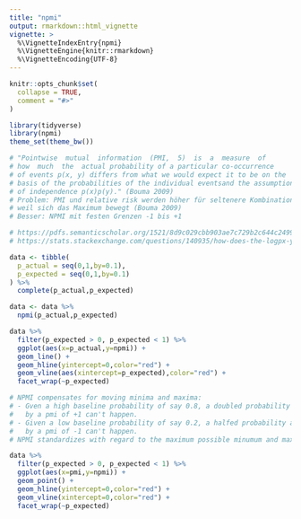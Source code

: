 ```yaml
---
title: "npmi"
output: rmarkdown::html_vignette
vignette: >
  %\VignetteIndexEntry{npmi}
  %\VignetteEngine{knitr::rmarkdown}
  %\VignetteEncoding{UTF-8}
---
```


```r
knitr::opts_chunk$set(
  collapse = TRUE,
  comment = "#>"
)
```



```r
library(tidyverse)
library(npmi)
theme_set(theme_bw())

# "Pointwise  mutual  information  (PMI,  5)  is  a  measure  of
# how  much  the  actual probability of a particular co-occurrence
# of events p(x, y) differs from what we would expect it to be on the
# basis of the probabilities of the individual eventsand the assumption
# of independence p(x)p(y)." (Bouma 2009)
# Problem: PMI und relative risk werden höher für seltenere Kombinationen,
# weil sich das Maximum bewegt (Bouma 2009)
# Besser: NPMI mit festen Grenzen -1 bis +1

# https://pdfs.semanticscholar.org/1521/8d9c029cbb903ae7c729b2c644c24994c201.pdf
# https://stats.stackexchange.com/questions/140935/how-does-the-logpx-y-normalize-the-point-wise-mutual-information

data <- tibble(
  p_actual = seq(0,1,by=0.1),
  p_expected = seq(0,1,by=0.1)
) %>% 
  complete(p_actual,p_expected)

data <- data %>% 
  npmi(p_actual,p_expected)

```

```r

data %>% 
  filter(p_expected > 0, p_expected < 1) %>% 
  ggplot(aes(x=p_actual,y=npmi)) +
  geom_line() +
  geom_hline(yintercept=0,color="red") +
  geom_vline(aes(xintercept=p_expected),color="red") +
  facet_wrap(~p_expected)

```


```r

# NPMI compensates for moving minima and maxima:
# - Gven a high baseline probability of say 0.8, a doubled probability as indicated 
#   by a pmi of +1 can't happen. 
# - Given a low baseline probability of say 0.2, a halfed probability as indicated 
#   by a pmi of -1 can't happen. 
# NPMI standardizes with regard to the maximum possible minumum and maximum ratio.

data %>% 
  filter(p_expected > 0, p_expected < 1) %>% 
  ggplot(aes(x=pmi,y=npmi)) +
  geom_point() +
  geom_hline(yintercept=0,color="red") +
  geom_vline(xintercept=0,color="red") +
  facet_wrap(~p_expected)
```

